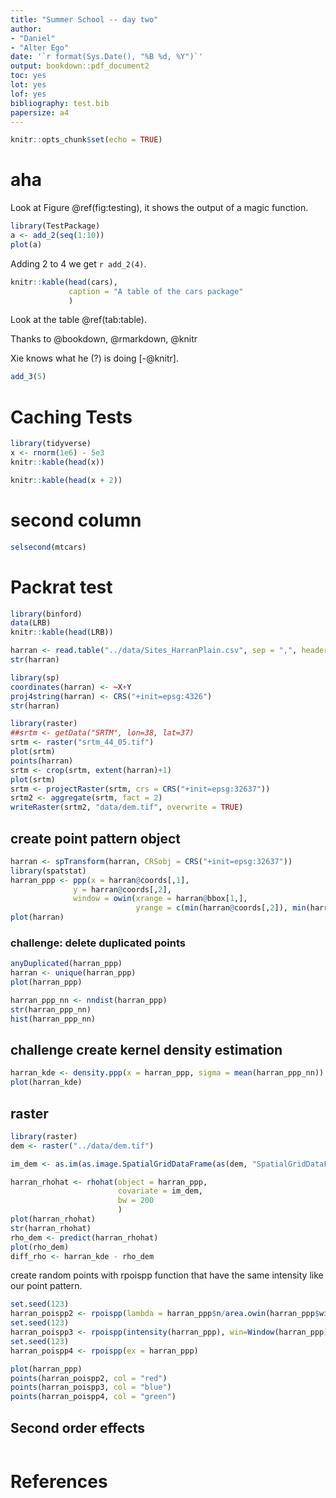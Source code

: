 ```yaml
---
title: "Summer School -- day two"
author: 
- "Daniel"
- "Alter Ego"
date: '`r format(Sys.Date(), "%B %d, %Y")`'
output: bookdown::pdf_document2
toc: yes
lot: yes
lof: yes
bibliography: test.bib
papersize: a4
---
```


```r
knitr::opts_chunk$set(echo = TRUE)
```

# aha #

Look at Figure \@ref(fig:testing), it shows the output of a magic function.

```r
library(TestPackage)
a <- add_2(seq(1:10))
plot(a)
```


Adding 2 to 4 we get `r add_2(4)`.

```r
knitr::kable(head(cars),
             caption = "A table of the cars package"
             )
```

Look at the table \@ref(tab:table).

Thanks to @bookdown, @rmarkdown, @knitr

Xie knows what he (?) is doing [-@knitr].

```r
add_3(5)
```

# Caching Tests #

```r
library(tidyverse)
x <- rnorm(1e6) - 5e3
knitr::kable(head(x))
```

```r
knitr::kable(head(x + 2))
```

# second column

```r
selsecond(mtcars)
```

# Packrat test

```r
library(binford)
data(LRB)
knitr::kable(head(LRB))
```


```r
harran <- read.table("../data/Sites_HarranPlain.csv", sep = ",", header=TRUE)
str(harran)

library(sp)
coordinates(harran) <- ~X+Y
proj4string(harran) <- CRS("+init=epsg:4326")
str(harran)
```

```r
library(raster)
##srtm <- getData("SRTM", lon=38, lat=37)
srtm <- raster("srtm_44_05.tif")
plot(srtm)
points(harran)
srtm <- crop(srtm, extent(harran)+1)
plot(srtm)
srtm <- projectRaster(srtm, crs = CRS("+init=epsg:32637"))
srtm2 <- aggregate(srtm, fact = 2)
writeRaster(srtm2, "data/dem.tif", overwrite = TRUE)
```


## create point pattern object

```r
harran <- spTransform(harran, CRSobj = CRS("+init=epsg:32637"))
library(spatstat)
harran_ppp <- ppp(x = harran@coords[,1],
              y = harran@coords[,2],
              window = owin(xrange = harran@bbox[1,],
                            yrange = c(min(harran@coords[,2]), min(harran@coords[,2]+52000))))
plot(harran)
```

### challenge: delete duplicated points

```r
anyDuplicated(harran_ppp)
harran <- unique(harran_ppp)
plot(harran_ppp)

harran_ppp_nn <- nndist(harran_ppp)
str(harran_ppp_nn)
hist(harran_ppp_nn)
```

## challenge create kernel density estimation

```r
harran_kde <- density.ppp(x = harran_ppp, sigma = mean(harran_ppp_nn))
plot(harran_kde)
```

## raster

```r
library(raster)
dem <- raster("../data/dem.tif")

im_dem <- as.im(as.image.SpatialGridDataFrame(as(dem, "SpatialGridDataFrame")))

harran_rhohat <- rhohat(object = harran_ppp, 
                        covariate = im_dem,
                        bw = 200
                        )
plot(harran_rhohat)
str(harran_rhohat)
rho_dem <- predict(harran_rhohat)
plot(rho_dem)
diff_rho <- harran_kde - rho_dem
```

create random points with rpoispp function that have the same intensity like our point pattern.

```r
set.seed(123)
harran_poispp2 <- rpoispp(lambda = harran_ppp$n/area.owin(harran_ppp$window), win = harran_ppp$window)
set.seed(123)
harran_poispp3 <- rpoispp(intensity(harran_ppp), win=Window(harran_ppp))
set.seed(123)
harran_poispp4 <- rpoispp(ex = harran_ppp)

plot(harran_ppp)
points(harran_poispp2, col = "red")
points(harran_poispp3, col = "blue")
points(harran_poispp4, col = "green")
```

## Second order effects

```r

```


# References
